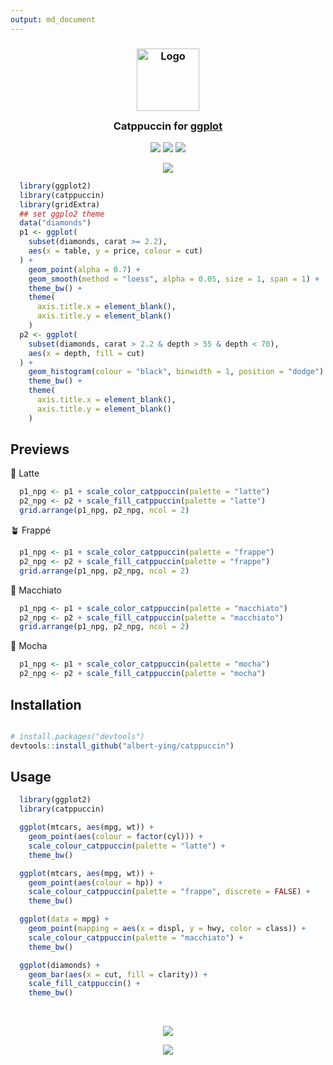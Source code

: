 ```yaml
---
output: md_document
---
```


<h3 align="center">
	<img src="https://raw.githubusercontent.com/catppuccin/catppuccin/main/assets/logos/exports/1544x1544_circle.png" width="100" alt="Logo"/><br/>
	<img src="https://raw.githubusercontent.com/catppuccin/catppuccin/main/assets/misc/transparent.png" height="30" width="0px"/>
	Catppuccin for <a href="https://github.com/catppuccin/template">ggplot</a>
	<img src="https://raw.githubusercontent.com/catppuccin/catppuccin/main/assets/misc/transparent.png" height="30" width="0px"/>
</h3>

<p align="center">
	<a href="https://github.com/albert-ying/catppuccin/stargazers"><img src="https://img.shields.io/github/stars/albert-ying/catppuccin?colorA=363a4f&colorB=b7bdf8&style=for-the-badge"></a>
	<a href="https://github.com/albert-ying/catppuccin/issues"><img src="https://img.shields.io/github/issues/albert-ying/catppuccin?colorA=363a4f&colorB=f5a97f&style=for-the-badge"></a>
	<a href="https://github.com/albert-ying/catppuccin/contributors"><img src="https://img.shields.io/github/contributors/albert-ying/catppuccin?colorA=363a4f&colorB=a6da95&style=for-the-badge"></a>
</p>

<p align="center">
	<img src="https://raw.githubusercontent.com/catppuccin/catppuccin/main/assets/previews/preview.webp"/>
</p>

```r
  library(ggplot2)
  library(catppuccin)
  library(gridExtra)
  ## set ggplo2 theme
  data("diamonds")
  p1 <- ggplot(
    subset(diamonds, carat >= 2.2),
    aes(x = table, y = price, colour = cut)
  ) +
    geom_point(alpha = 0.7) +
    geom_smooth(method = "loess", alpha = 0.05, size = 1, span = 1) +
    theme_bw() +
    theme(
      axis.title.x = element_blank(),
      axis.title.y = element_blank()
    )
  p2 <- ggplot(
    subset(diamonds, carat > 2.2 & depth > 55 & depth < 70),
    aes(x = depth, fill = cut)
  ) +
    geom_histogram(colour = "black", binwidth = 1, position = "dodge") +
    theme_bw() +
    theme(
      axis.title.x = element_blank(),
      axis.title.y = element_blank()
    )


```


## Previews

🌻 Latte
``` r
  p1_npg <- p1 + scale_color_catppuccin(palette = "latte")
  p2_npg <- p2 + scale_fill_catppuccin(palette = "latte")
  grid.arrange(p1_npg, p2_npg, ncol = 2)
```

🪴 Frappé

``` r
  p1_npg <- p1 + scale_color_catppuccin(palette = "frappe")
  p2_npg <- p2 + scale_fill_catppuccin(palette = "frappe")
  grid.arrange(p1_npg, p2_npg, ncol = 2)
```

🌺 Macchiato

``` r
  p1_npg <- p1 + scale_color_catppuccin(palette = "macchiato")
  p2_npg <- p2 + scale_fill_catppuccin(palette = "macchiato")
  grid.arrange(p1_npg, p2_npg, ncol = 2)
```

🌿 Mocha

``` r
  p1_npg <- p1 + scale_color_catppuccin(palette = "mocha")
  p2_npg <- p2 + scale_fill_catppuccin(palette = "mocha")
```

## Installation

```r

# install.packages("devtools")
devtools::install_github("albert-ying/catppuccin")

```

## Usage

```r
  library(ggplot2)
  library(catppuccin)
```

```r
  ggplot(mtcars, aes(mpg, wt)) +
    geom_point(aes(colour = factor(cyl))) +
    scale_colour_catppuccin(palette = "latte") +
    theme_bw()
```

```r
  ggplot(mtcars, aes(mpg, wt)) +
    geom_point(aes(colour = hp)) +
    scale_colour_catppuccin(palette = "frappe", discrete = FALSE) +
    theme_bw()
```

```r
  ggplot(data = mpg) +
    geom_point(mapping = aes(x = displ, y = hwy, color = class)) +
    scale_colour_catppuccin(palette = "macchiato") +
    theme_bw()
```

```r
  ggplot(diamonds) +
    geom_bar(aes(x = cut, fill = clarity)) +
    scale_fill_catppuccin() +
    theme_bw()
```


&nbsp;

<p align="center">
	<img src="https://raw.githubusercontent.com/catppuccin/catppuccin/main/assets/footers/gray0_ctp_on_line.svg?sanitize=true" />
</p>

<p align="center">
	<a href="https://github.com/catppuccin/catppuccin/blob/main/LICENSE"><img src="https://img.shields.io/static/v1.svg?style=for-the-badge&label=License&message=MIT&logoColor=d9e0ee&colorA=363a4f&colorB=b7bdf8"/></a>
</p>
